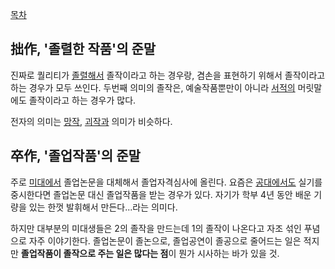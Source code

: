 [[목차]]

== 拙作, '졸렬한 작품'의 준말 ==
진짜로 퀄리티가 [[졸렬]]해서 졸작이라고 하는 경우랑, 겸손을 표현하기 위해서 졸작이라고 하는 경우가 모두 쓰인다. 두번째 의미의 졸작은, 예술작품뿐만이 아니라 [[서적]]의 머릿말에도 졸작이라고 하는 경우가 많다.

전자의 의미는 [[망작]], [[괴작]]과 의미가 비슷하다.

== 卒作, '졸업작품'의 준말 ==
주로 [[미대]]에서 졸업논문을 대체해서 졸업자격심사에 올린다. 요즘은 [[공대]]에서도 실기를 중시한다면 졸업논문 대신 졸업작품을 받는 경우가 있다. 자기가 학부 4년 동안 배운 기량을 있는 한껏 발휘해서 만든다...라는 의미다.

하지만 대부분의 미대생들은 2의 졸작을 만드는데 1의 졸작이 나온다고 자조 섞인 푸념으로 자주 이야기한다. 졸업논문이 졸논으로, 졸업공연이 졸공으로 줄어드는 일은 적지만 '''졸업작품이 졸작으로 주는 일은 많다는 점'''이 뭔가 시사하는 바가 있을 것.
